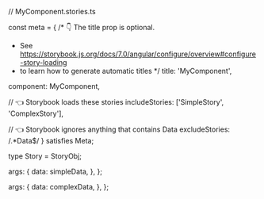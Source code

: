 // MyComponent.stories.ts




const meta = {
  /* 👇 The title prop is optional.
   * See https://storybook.js.org/docs/7.0/angular/configure/overview#configure-story-loading
   * to learn how to generate automatic titles
   */
  title: 'MyComponent',

  component: MyComponent,

  // 👈 Storybook loads these stories
  includeStories: ['SimpleStory', 'ComplexStory'],

  // 👈 Storybook ignores anything that contains Data
  excludeStories: /.*Data$/
} satisfies Meta<MyComponent>;



type Story = StoryObj<MyComponent>;

  args: {
    data: simpleData,
  },
};

  args: {
    data: complexData,
  },
};
